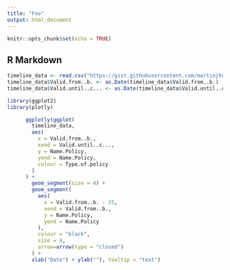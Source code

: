 ```yaml
---
title: "Foo"
output: html_document
---
```


```r
knitr::opts_chunk$set(echo = TRUE)
```

## R Markdown

```r
timeline_data <- read.csv("https://gist.githubusercontent.com/martinjhnhadley/2cd4bb8ded9d69e32311fd26be9290b7/raw/3ba100dc0415c8e9222e1901a68cf0e8e164f329/dump.csv", stringsAsFactors = F)
timeline_data$Valid.from..b. <- as.Date(timeline_data$Valid.from..b.)
timeline_data$Valid.until..c... <- as.Date(timeline_data$Valid.until..c...)
```


```r
library(ggplot2)
library(plotly)

      ggplotly(ggplot(
        timeline_data,
        aes(
          x = Valid.from..b.,
          xend = Valid.until..c...,
          y = Name.Policy,
          yend = Name.Policy,
          colour = Type.of.policy
        )
      ) +
        geom_segment(size = 4) +
        geom_segment(
          aes(
            x = Valid.from..b. - 25,
            xend = Valid.from..b.,
            y = Name.Policy,
            yend = Name.Policy
          ),
          colour = "black",
          size = 4,
          arrow=arrow(type = "closed")
        ) +
        xlab("Date") + ylab(""), tooltip = "text")
    
```


